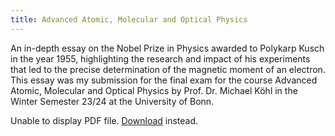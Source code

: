 ```yaml
---
title: Advanced Atomic, Molecular and Optical Physics
---
```


An in-depth essay on the Nobel Prize in Physics awarded to Polykarp Kusch in the year 1955, highlighting the research and impact of his experiments that led to the precise determination of the magnetic moment of an electron. This essay was my submission for the final exam for the course Advanced Atomic, Molecular and Optical Physics by Prof. Dr. Michael Köhl in the Winter Semester 23/24 at the University of Bonn. 


<object data="AAMO_Essay.pdf" type="application/pdf" width="100%" height="500px">
  <p>Unable to display PDF file. <a href="AAMO_Essay.pdf">Download</a> instead.</p>
</object>

